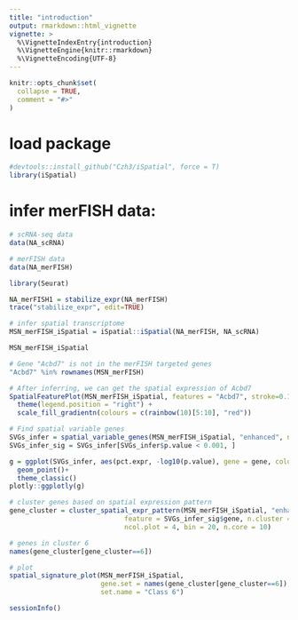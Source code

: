 ```yaml
---
title: "introduction"
output: rmarkdown::html_vignette
vignette: >
  %\VignetteIndexEntry{introduction}
  %\VignetteEngine{knitr::rmarkdown}
  %\VignetteEncoding{UTF-8}
---
```


```r
knitr::opts_chunk$set(
  collapse = TRUE,
  comment = "#>"
)
```

# load package
```r
#devtools::install_github("Czh3/iSpatial", force = T)
library(iSpatial)
```

# infer merFISH data:
```r
# scRNA-seq data
data(NA_scRNA)

# merFISH data
data(NA_merFISH)

library(Seurat)

NA_merFISH1 = stabilize_expr(NA_merFISH)
trace("stabilize_expr", edit=TRUE)

# infer spatial transcriptome
MSN_merFISH_iSpatial = iSpatial::iSpatial(NA_merFISH, NA_scRNA)

MSN_merFISH_iSpatial

# Gene "Acbd7" is not in the merFISH targeted genes
"Acbd7" %in% rownames(MSN_merFISH)

# After inferring, we can get the spatial expression of Acbd7
SpatialFeaturePlot(MSN_merFISH_iSpatial, features = "Acbd7", stroke=0.1, slot="data") +
  theme(legend.position = "right") +
  scale_fill_gradientn(colours = c(rainbow(10)[5:10], "red"))

# Find spatial variable genes
SVGs_infer = spatial_variable_genes(MSN_merFISH_iSpatial, "enhanced", n.core = 10)
SVGs_infer_sig = SVGs_infer[SVGs_infer$p.value < 0.001, ]

g = ggplot(SVGs_infer, aes(pct.expr, -log10(p.value), gene = gene, color = -log10(p.value))) +
  geom_point()+
  theme_classic()
plotly::ggplotly(g)

# cluster genes based on spatial expression pattern
gene_cluster = cluster_spatial_expr_pattern(MSN_merFISH_iSpatial, "enhanced", 
                             feature = SVGs_infer_sig$gene, n.cluster = 20,
                             ncol.plot = 4, bin = 20, n.core = 10)

# genes in cluster 6
names(gene_cluster[gene_cluster==6])

# plot
spatial_signature_plot(MSN_merFISH_iSpatial, 
                       gene.set = names(gene_cluster[gene_cluster==6]),
                       set.name = "Class 6")

```

```r
sessionInfo()
```

